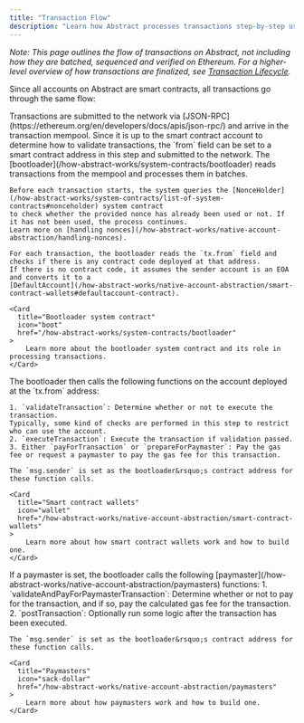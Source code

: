 ```yaml
---
title: "Transaction Flow"
description: "Learn how Abstract processes transactions step-by-step using native account abstraction."
---
```


_Note: This page outlines the flow of transactions on Abstract, not including how they are batched,
sequenced and verified on Ethereum. For a higher-level overview of how transactions are finalized, see
[Transaction Lifecycle](/how-abstract-works/architecture/transaction-lifecycle)._

Since all accounts on Abstract are smart contracts, all transactions go through the same flow:

<Steps>
  <Step title="Submitting transactions">
    Transactions are submitted to the network via [JSON-RPC](https://ethereum.org/en/developers/docs/apis/json-rpc/)
    and arrive in the transaction mempool. Since it is up to the smart contract account to determine how to validate transactions,
    the `from` field can be set to a smart contract address in this step and submitted to the network.
  </Step>

  <Step title="Bootloader processing">
    The [bootloader](/how-abstract-works/system-contracts/bootloader) reads transactions from the mempool
    and processes them in batches.

    Before each transaction starts, the system queries the [NonceHolder](/how-abstract-works/system-contracts/list-of-system-contracts#nonceholder) system contract
    to check whether the provided nonce has already been used or not. If it has not been used, the process continues.
    Learn more on [handling nonces](/how-abstract-works/native-account-abstraction/handling-nonces).

    For each transaction, the bootloader reads the `tx.from` field and checks if there is any contract code deployed at that address.
    If there is no contract code, it assumes the sender account is an EOA and converts it to a
    [DefaultAccount](/how-abstract-works/native-account-abstraction/smart-contract-wallets#defaultaccount-contract).

    <Card
      title="Bootloader system contract"
      icon="boot"
      href="/how-abstract-works/system-contracts/bootloader"
    >
        Learn more about the bootloader system contract and its role in processing transactions.
    </Card>

</Step>

<Step title="Smart contract account validation & execution">
    The bootloader then calls the following functions on the account deployed at the `tx.from` address:
  
    1. `validateTransaction`: Determine whether or not to execute the transaction. 
    Typically, some kind of checks are performed in this step to restrict who can use the account.
    2. `executeTransaction`: Execute the transaction if validation passed.
    3. Either `payForTransaction` or `prepareForPaymaster`: Pay the gas fee or request a paymaster to pay the gas fee for this transaction.
  
    The `msg.sender` is set as the bootloader&rsquo;s contract address for these function calls.

    <Card
      title="Smart contract wallets"
      icon="wallet"
      href="/how-abstract-works/native-account-abstraction/smart-contract-wallets"
    >
        Learn more about how smart contract wallets work and how to build one.
    </Card>

  </Step>

<Step title="Paymasters (optional)">
    If a paymaster is set, the bootloader calls the following [paymaster](/how-abstract-works/native-account-abstraction/paymasters) functions:
        1. `validateAndPayForPaymasterTransaction`: Determine whether or not to pay for the transaction, and if so, pay the calculated gas fee for the transaction.
        2. `postTransaction`: Optionally run some logic after the transaction has been executed.

    The `msg.sender` is set as the bootloader&rsquo;s contract address for these function calls.

    <Card
      title="Paymasters"
      icon="sack-dollar"
      href="/how-abstract-works/native-account-abstraction/paymasters"
    >
        Learn more about how paymasters work and how to build one.
    </Card>

  </Step>
</Steps>
